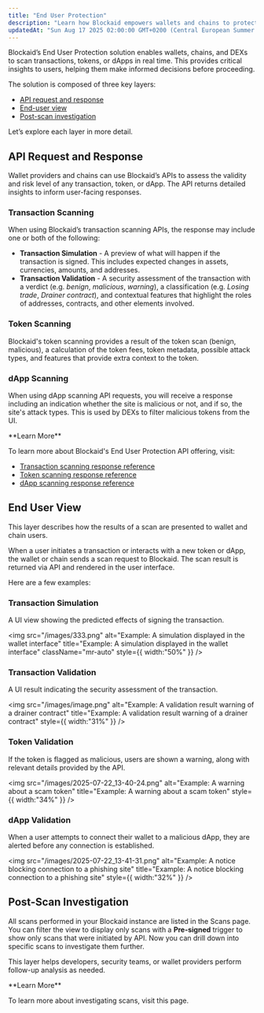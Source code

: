 ```yaml
---
title: "End User Protection"
description: "Learn how Blockaid empowers wallets and chains to protect their users in real time"
updatedAt: "Sun Aug 17 2025 02:00:00 GMT+0200 (Central European Summer Time)"
---
```


Blockaid’s End User Protection solution enables wallets, chains, and DEXs to scan transactions, tokens, or dApps in real time. This provides critical insights to users, helping them make informed decisions before proceeding.

The solution is composed of three key layers:

- [API request and response](#api-request-and-response)
- [End-user view](#end-user-view)
- [Post-scan investigation](#post-scan-investigation)

Let’s explore each layer in more detail.


<MySnippet />

## API Request and Response

Wallet providers and chains can use Blockaid’s APIs to assess the validity and risk level of any transaction, token, or dApp. The API returns detailed insights to inform user-facing responses.

### Transaction Scanning

When using Blockaid’s transaction scanning APIs, the response may include one or both of the following:

- **Transaction Simulation** - A preview of what will happen if the transaction is signed. This includes expected changes in assets, currencies, amounts, and addresses.
- **Transaction Validation** - A security assessment of the transaction with a verdict (e.g. _benign_, _malicious_, _warning_), a classification (e.g. _Losing trade_, _Drainer contract_), and contextual features that highlight the roles of addresses, contracts, and other elements involved.

### Token Scanning

Blockaid's token scanning provides a result of the token scan (benign, malicious), a calculation of the token fees, token metadata, possible attack types, and features that provide extra context to the token.

### dApp Scanning

When using dApp scanning API requests, you will receive a response including an indication whether the site is malicious or not, and if so, the site's attack types. This is used by DEXs to filter malicious tokens from the UI.

<Info>
  **Learn More**

  To learn more about Blockaid's End User Protection API offering, visit:

  - [Transaction scanning response reference](https://docs.blockaid.io/reference/tx-scan-response-reference#/)
  - [Token scanning response reference](https://docs.blockaid.io/reference/token-scan-response-reference#/)
  - [dApp scanning response reference](https://docs.blockaid.io/reference/dapp-attack-types#/)
</Info>

## End User View

This layer describes how the results of a scan are presented to wallet and chain users.

When a user initiates a transaction or interacts with a new token or dApp, the wallet or chain sends a scan request to Blockaid. The scan result is returned via API and rendered in the user interface.

Here are a few examples:

### Transaction Simulation

A UI view showing the predicted effects of signing the transaction.

<img
  src="/images/333.png"
  alt="Example: A simulation displayed in the wallet interface"
  title="Example: A simulation displayed in the wallet interface"
  className="mr-auto"
  style={{ width:"50%" }}
/>

### Transaction Validation

A UI result indicating the security assessment of the transaction.

<img
  src="/images/image.png"
  alt="Example: A validation result warning of a drainer contract"
  title="Example: A validation result warning of a drainer contract"
  style={{ width:"31%" }}
/>

### Token Validation

If the token is flagged as malicious, users are shown a warning, along with relevant details provided by the API.

<img
  src="/images/2025-07-22_13-40-24.png"
  alt="Example: A warning about a scam token"
  title="Example: A warning about a scam token"
  style={{ width:"34%" }}
/>

### dApp Validation

When a user attempts to connect their wallet to a malicious dApp, they are alerted before any connection is established.

<img
  src="/images/2025-07-22_13-41-31.png"
  alt="Example: A notice blocking connection to a phishing site"
  title="Example: A notice blocking connection to a phishing site"
  style={{ width:"32%" }}
/>

<MySnippet />

## Post-Scan Investigation

All scans performed in your Blockaid instance are listed in the Scans page. You can filter the view to display only scans with a **Pre-signed** trigger to show only scans that were initiated by API. Now you can drill down into specific scans to investigate them further.

This layer helps developers, security teams, or wallet providers perform follow-up analysis as needed.

<Info>
  **Learn More**

  To learn more about investigating scans, visit this page.
</Info>